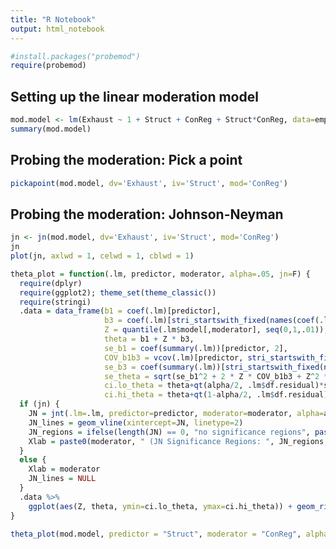 ```yaml
---
title: "R Notebook"
output: html_notebook
---
```


```r
#install.packages("probemod")
require(probemod)

```


## Setting up the linear moderation model

```r
mod.model <- lm(Exhaust ~ 1 + Struct + ConReg + Struct*ConReg, data=employee)
summary(mod.model)
```

## Probing the moderation: Pick a point

```r
pickapoint(mod.model, dv='Exhaust', iv='Struct', mod='ConReg')
```

## Probing the moderation: Johnson-Neyman

```r
jn <- jn(mod.model, dv='Exhaust', iv='Struct', mod='ConReg')
jn
plot(jn, axlwd = 1, celwd = 1, cblwd = 1)
```

```r
theta_plot = function(.lm, predictor, moderator, alpha=.05, jn=F) {
  require(dplyr)
  require(ggplot2); theme_set(theme_classic())
  require(stringi)
  .data = data_frame(b1 = coef(.lm)[predictor],
                     b3 = coef(.lm)[stri_startswith_fixed(names(coef(.lm)), paste0(predictor,":")) | stri_endswith_fixed(names(coef(.lm)), paste0(":",predictor))],
                     Z = quantile(.lm$model[,moderator], seq(0,1,.01)),
                     theta = b1 + Z * b3,
                     se_b1 = coef(summary(.lm))[predictor, 2],
                     COV_b1b3 = vcov(.lm)[predictor, stri_startswith_fixed(names(coef(.lm)), paste0(predictor,":")) | stri_endswith_fixed(names(coef(.lm)), paste0(":",predictor))],
                     se_b3 = coef(summary(.lm))[stri_startswith_fixed(names(coef(.lm)), paste0(predictor,":")) | stri_endswith_fixed(names(coef(.lm)), paste0(":",predictor)), 2],
                     se_theta = sqrt(se_b1^2 + 2 * Z * COV_b1b3 + Z^2 * se_b3^2),
                     ci.lo_theta = theta+qt(alpha/2, .lm$df.residual)*se_theta,
                     ci.hi_theta = theta+qt(1-alpha/2, .lm$df.residual)*se_theta)
  if (jn) {
    JN = jnt(.lm=.lm, predictor=predictor, moderator=moderator, alpha=alpha)
    JN_lines = geom_vline(xintercept=JN, linetype=2)
    JN_regions = ifelse(length(JN) == 0, "no significance regions", paste(round(JN,2), collapse = "; "))
    Xlab = paste0(moderator, " (JN Significance Regions: ", JN_regions,")")
  }
  else {
    Xlab = moderator
    JN_lines = NULL
  }
  .data %>%
    ggplot(aes(Z, theta, ymin=ci.lo_theta, ymax=ci.hi_theta)) + geom_ribbon(alpha = .2) + geom_line() + ggtitle(paste("Conditional Effect of", predictor, "as function of", moderator)) + geom_hline(yintercept=0, linetype=2) + labs(x = Xlab, y=expression(theta)) + JN_lines
}
```


```r
theta_plot(mod.model, predictor = "Struct", moderator = "ConReg", alpha = .05, jn = T) 
```

